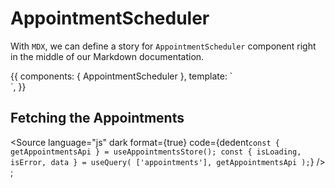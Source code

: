 <!-- AppointmentScheduler.stories.mdx -->


<Meta
  title="Admin/Components/Appointment/AppointmentScheduler"
  component={AppointmentScheduler}
/>

# AppointmentScheduler

With `MDX`, we can define a story for `AppointmentScheduler` component right in the middle of our Markdown documentation.

<Props of={AppointmentScheduler} />

<Canvas>
  <Story name="Primary">
    {{
      components: { AppointmentScheduler },
      template: `
      <div>
        <AppointmentScheduler />
      </div>`,
    }}
  </Story>
</Canvas>

## Fetching the Appointments

<Source
  language="js"
  dark
  format={true}
  code={dedent`
const { getAppointmentsApi } = useAppointmentsStore();
const { isLoading, isError, data } = useQuery(
  ['appointments'],
  getAppointmentsApi
);
`}
/>
;
